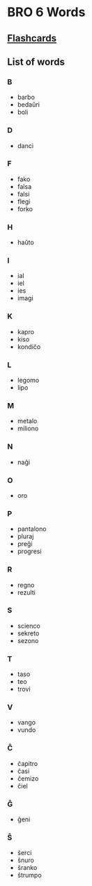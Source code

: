 # BRO 6 Words
## [Flashcards](https://scholarsome.com/study-set/db0ff491-dea2-4a30-a0b5-ad82d4287bd6)

## List of words

### B
- barbo
- bedaŭri
- boli

### D
- danci

### F
- fako
- falsa
- falsi
- flegi
- forko

### H
- haŭto

### I
- ial
- iel
- ies
- imagi

### K
- kapro
- kiso
- kondiĉo

### L
- legomo
- lipo

### M
- metalo
- miliono

### N
- naĝi

### O
- oro

### P
- pantalono
- pluraj
- preĝi
- progresi

### R
- regno
- rezulti

### S
- scienco
- sekreto
- sezono

### T
- taso
- teo
- trovi

### V
- vango
- vundo

### Ĉ
- ĉapitro
- ĉasi
- ĉemizo
- ĉiel

### Ĝ
- ĝeni

### Ŝ
- ŝerci
- ŝnuro
- ŝranko
- ŝtrumpo

